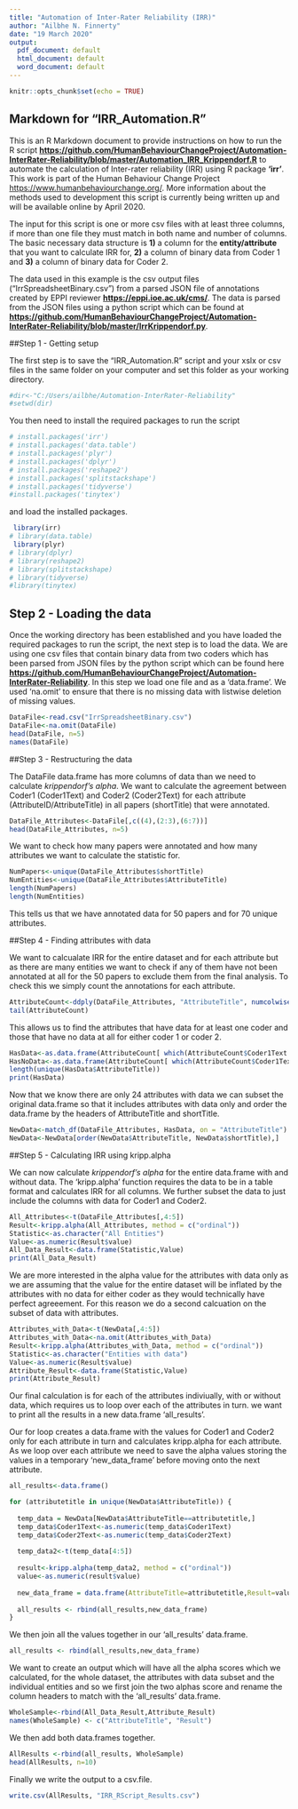 ```yaml
---
title: "Automation of Inter-Rater Reliability (IRR)"
author: "Ailbhe N. Finnerty"
date: "19 March 2020"
output:
  pdf_document: default
  html_document: default
  word_document: default
---
```


```r
knitr::opts_chunk$set(echo = TRUE)
```


## Markdown for "IRR_Automation.R"

This is an R Markdown document to provide instructions on how to run the R script **<https://github.com/HumanBehaviourChangeProject/Automation-InterRater-Reliability/blob/master/Automation_IRR_Krippendorf.R>** to automate the calculation of Inter-rater reliability (IRR) using R package **'irr'**. This work is part of the Human Behaviour Change Project <https://www.humanbehaviourchange.org/>. More information about the methods used to development this script is currently being written up and will be available online by April 2020.

The input for this script is one or more csv files with at least three columns, if more than one file they must match in both name and number of columns. The basic necessary data structure is **1)** a column for the **entity/attribute** that you want to calculate IRR for, **2)** a column of binary data from Coder 1 and **3)** a column of binary data for Coder 2. 

The data used in this example is the csv output files ("IrrSpreadsheetBinary.csv") from a parsed JSON file of annotations created by EPPI reviewer **<https://eppi.ioe.ac.uk/cms/>**. The data is parsed from the JSON files using a python script which can be found at **<https://github.com/HumanBehaviourChangeProject/Automation-InterRater-Reliability/blob/master/IrrKrippendorf.py>**.

##Step 1 - Getting setup

The first step is to save the "IRR_Automation.R" script and your xslx or csv files in the same folder on your computer and set this folder as your working directory.

```r
#dir<-"C:/Users/ailbhe/Automation-InterRater-Reliability"
#setwd(dir)
```


You then need to install the required packages to run the script

```r
# install.packages('irr')
# install.packages('data.table')
# install.packages('plyr')
# install.packages('dplyr')
# install.packages('reshape2')
# install.packages('splitstackshape')
# install.packages('tidyverse')
#install.packages('tinytex')
```

and load the installed packages. 

```r
 library(irr)
# library(data.table)
 library(plyr)
# library(dplyr)
# library(reshape2)
# library(splitstackshape)
# library(tidyverse)
#library(tinytex)
```

## Step 2 - Loading the data

Once the working directory has been established and you have loaded the required packages to run the script, the next step is to load the data. We are using one csv files that contain binary data from two coders which has been parsed from JSON files by the python script which can be found here **<https://github.com/HumanBehaviourChangeProject/Automation-InterRater-Reliability>**. In this step we load one file and as a 'data.frame'. We used 'na.omit' to ensure that there is no missing data with listwise deletion of missing values.

```r
DataFile<-read.csv("IrrSpreadsheetBinary.csv")
DataFile<-na.omit(DataFile)
head(DataFile, n=5)
names(DataFile)
```

##Step 3 - Restructuring the data

The DataFile data.frame has more columns of data than we need to calculate *krippendorf's alpha*. We want to calculate the agreement between Coder1 (Coder1Text) and Coder2 (Coder2Text) for each attribute (AttributeID/AttributeTitle) in all papers (shortTitle) that were annotated. 

```r
DataFile_Attributes<-DataFile[,c((4),(2:3),(6:7))]
head(DataFile_Attributes, n=5)
```

We want to check how many papers were annotated and how many attributes we want to calculate the statistic for.

```r
NumPapers<-unique(DataFile_Attributes$shortTitle)
NumEntities<-unique(DataFile_Attributes$AttributeTitle)
length(NumPapers)
length(NumEntities)
```

This tells us that we have annotated data for 50 papers and for 70 unique attributes. 

##Step 4 - Finding attributes with data

We want to calcualate IRR for the entire dataset and for each attribute but as there are many entities we want to check if any of them have not been annotated at all for the 50 papers to exclude them from the final analysis. To check this we simply count the annotations for each attribute.

```r
AttributeCount<-ddply(DataFile_Attributes, "AttributeTitle", numcolwise(sum))
tail(AttributeCount)
```

This allows us to find the attributes that have data for at least one coder and those that have no data at all for either coder 1 or coder 2. 

```r
HasData<-as.data.frame(AttributeCount[ which(AttributeCount$Coder1Text > 0 | AttributeCount$Coder2Text > 0), ])
HasNoData<-as.data.frame(AttributeCount[ which(AttributeCount$Coder1Text == 0 & AttributeCount$Coder2Text == 0), ])
length(unique(HasData$AttributeTitle))
print(HasData)

```

Now that we know there are only 24 attributes with data we can subset the original data.frame so that it includes attributes with data only and order the data.frame by the headers of AttributeTitle and shortTitle. 

```r
NewData<-match_df(DataFile_Attributes, HasData, on = "AttributeTitle")
NewData<-NewData[order(NewData$AttributeTitle, NewData$shortTitle),]

```

##Step 5 - Calculating IRR using kripp.alpha

We can now calculate *krippendorf's alpha* for the entire data.frame with and without data. The 'kripp.alpha' function requires the data to be in a table format and calculates IRR for all columns. We further subset the data to just include the columns with data for Coder1 and Coder2.

```r
All_Attributes<-t(DataFile_Attributes[,4:5])
Result<-kripp.alpha(All_Attributes, method = c("ordinal"))
Statistic<-as.character("All Entities")
Value<-as.numeric(Result$value)
All_Data_Result<-data.frame(Statistic,Value)
print(All_Data_Result)
```

We are more interested in the alpha value for the attributes with data only as we are assuming that the value for the entire dataset will be inflated by the attributes with no data for either coder as they would technically have perfect agreeement. For this reason we do a second calcuation on the subset of data with attributes.

```r
Attributes_with_Data<-t(NewData[,4:5])
Attributes_with_Data<-na.omit(Attributes_with_Data)
Result<-kripp.alpha(Attributes_with_Data, method = c("ordinal"))
Statistic<-as.character("Entities with data")
Value<-as.numeric(Result$value)
Attribute_Result<-data.frame(Statistic,Value)
print(Attribute_Result)
```

Our final calculation is for each of the attributes indiviually, with or without data, which requires us to loop over each of the attributes in turn. we want to print all the results in a new data.frame 'all_results'.

Our for loop creates a data.frame with the values for Coder1 and Coder2 only for each attribute in turn and calculates kripp.alpha for each attribute. As we loop over each attribute we need to save the alpha values storing the values in a temporary 'new_data_frame' before moving onto the next attribute.

```r
all_results<-data.frame()

for (attributetitle in unique(NewData$AttributeTitle)) {
  
  temp_data = NewData[NewData$AttributeTitle==attributetitle,]
  temp_data$Coder1Text<-as.numeric(temp_data$Coder1Text)
  temp_data$Coder2Text<-as.numeric(temp_data$Coder2Text)
  
  temp_data2<-t(temp_data[4:5])
  
  result<-kripp.alpha(temp_data2, method = c("ordinal"))
  value<-as.numeric(result$value)
  
  new_data_frame = data.frame(AttributeTitle=attributetitle,Result=value)
  
  all_results <- rbind(all_results,new_data_frame)
}
```

We then join all the values together in our 'all_results' data.frame.

```r
all_results <- rbind(all_results,new_data_frame)
```

We want to create an output which will have all the alpha scores which we calculated, for the whole dataset, the attributes with data subset and the individual entities and so we first join the two alphas score and rename the column headers to match with the 'all_results' data.frame.

```r
WholeSample<-rbind(All_Data_Result,Attribute_Result)
names(WholeSample) <- c("AttributeTitle", "Result")
```

We then add both data.frames together. 

```r
AllResults <-rbind(all_results, WholeSample)
head(AllResults, n=10)
```

Finally we write the output to a csv.file. 

```r
write.csv(AllResults, "IRR_RScript_Results.csv")

```

